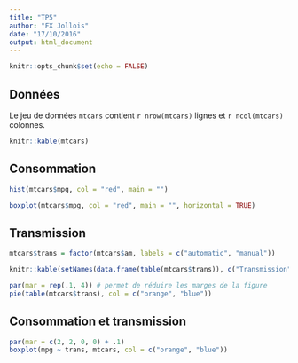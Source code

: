```yaml
---
title: "TP5"
author: "FX Jollois"
date: "17/10/2016"
output: html_document
---
```


```r
knitr::opts_chunk$set(echo = FALSE)
```

## Données

Le jeu de données `mtcars` contient `r nrow(mtcars)` lignes et `r ncol(mtcars)` colonnes.

```r
knitr::kable(mtcars)
```

## Consommation

```r
hist(mtcars$mpg, col = "red", main = "")
```

```r
boxplot(mtcars$mpg, col = "red", main = "", horizontal = TRUE)
```

## Transmission

```r
mtcars$trans = factor(mtcars$am, labels = c("automatic", "manual"))
```

```r
knitr::kable(setNames(data.frame(table(mtcars$trans)), c("Transmission", "Effectif")))
```

```r
par(mar = rep(.1, 4)) # permet de réduire les marges de la figure
pie(table(mtcars$trans), col = c("orange", "blue"))
```

## Consommation et transmission

```r
par(mar = c(2, 2, 0, 0) + .1)
boxplot(mpg ~ trans, mtcars, col = c("orange", "blue"))
```
